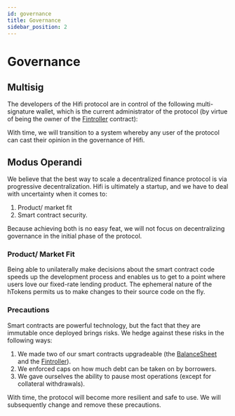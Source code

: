 ```yaml
---
id: governance
title: Governance
sidebar_position: 2
---
```



# Governance

## Multisig

The developers of the Hifi protocol are in control of the following multi-signature wallet, which is the current
administrator of the protocol (by virtue of being the owner of the [Fintroller](../technical-reference/core/fintroller.md) contract):

<LinkPreview
  icon="polygonscan"
  href="https://polygonscan.com/address/0xA4340b4Ce5c09a86c29eD2E11501A4a49580C21f"
  subtitle="PolygonScan"
  title="Contract Address 0xA4340b4Ce5c09a86c29eD2E11501A4a49580C21f | PolygonScan"
/>

With time, we will transition to a system whereby any user of the protocol can cast their opinion in the governance of Hifi.

## Modus Operandi

We believe that the best way to scale a decentralized finance protocol is via progressive decentralization. Hifi is ultimately a startup, and we have to deal with uncertainty when it comes to:

1. Product/ market fit
2. Smart contract security.

Because achieving both is no easy feat, we will not focus on decentralizing governance in the initial phase of the protocol.

### Product/ Market Fit

Being able to unilaterally make decisions about the smart contract code speeds up the development process and enables us to get to a point where users love our fixed-rate lending product.
The ephemeral nature of the hTokens permits us to make changes to their source code on the fly.

### Precautions

Smart contracts are powerful technology, but the fact that they are immutable once deployed brings risks. We hedge against these risks in the following ways:

1. We made two of our smart contracts upgradeable (the [BalanceSheet](../technical-reference/core/balance-sheet.md) and the [Fintroller](../technical-reference/core/fintroller.md)).
2. We enforced caps on how much debt can be taken on by borrowers.
3. We gave ourselves the ability to pause most operations (except for collateral withdrawals).

With time, the protocol will become more resilient and safe to use. We will subsequently change and remove these
precautions.
